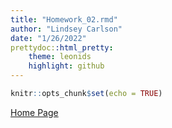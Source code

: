 ```yaml
---
title: "Homework_02.rmd"
author: "Lindsey Carlson"
date: "1/26/2022"
prettydoc::html_pretty:
    theme: leonids
    highlight: github
---
```


```r
knitr::opts_chunk$set(echo = TRUE)
```

[Home Page](index.html)
